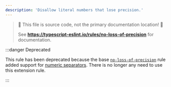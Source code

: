 ```yaml
---
description: 'Disallow literal numbers that lose precision.'
---
```



> 🛑 This file is source code, not the primary documentation location! 🛑
>
> See **https://typescript-eslint.io/rules/no-loss-of-precision** for documentation.

:::danger Deprecated

This rule has been deprecated because the base [`no-loss-of-precision`](https://eslint.org/docs/rules/no-loss-of-precision) rule added support for [numeric separators](https://github.com/tc39/proposal-numeric-separator).
There is no longer any need to use this extension rule.

:::
